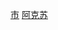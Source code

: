 {{Catnav|頁面分類|...|中华人民共和国行政区划|县级行政区|县级市|新疆县级市}}
{{Catnav|頁面分類|...|新疆行政区划|新疆县级行政区|新疆县级市}}
{{Catnav|頁面分類|...|新疆地级行政区|阿克苏|阿克苏行政区划|阿克苏县市}}
{{Catnav|頁面分類|...|地区 (中国行政区划)|阿克苏|阿克苏行政区划|阿克苏县市}}
{{catmore|阿克苏市|新疆维吾尔自治区阿克苏市}}

[[Category:阿克苏县市|市]]
[[Category:新疆县级市|阿克苏]]